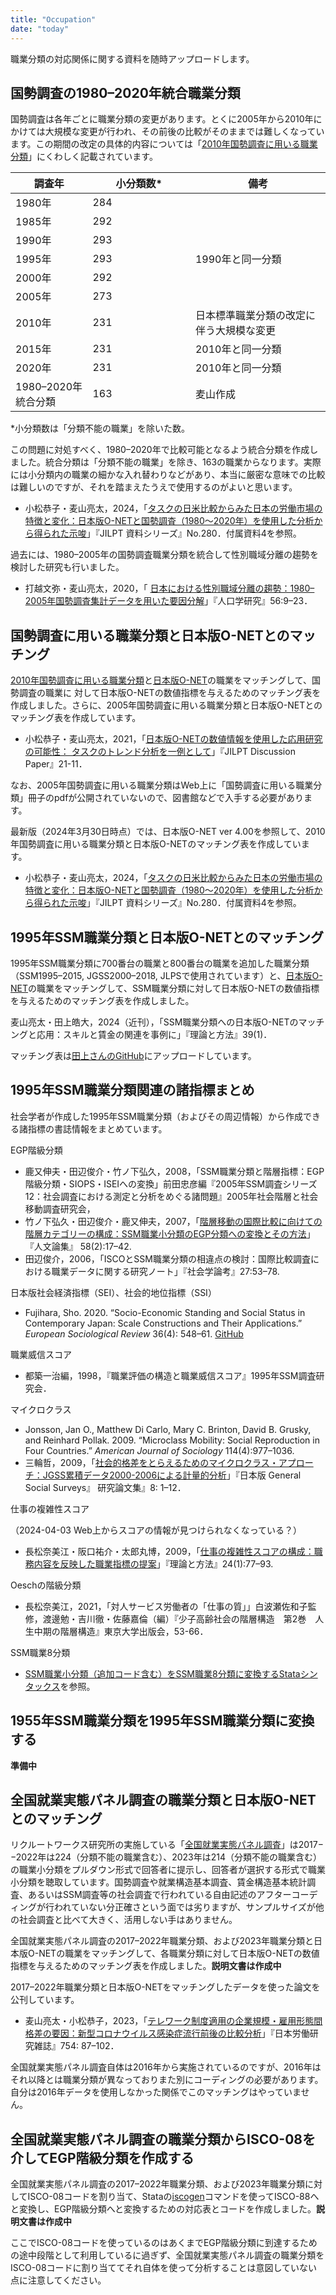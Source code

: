 ```yaml
---
title: "Occupation"
date: "today"
---
```


職業分類の対応関係に関する資料を随時アップロードします。

## 国勢調査の1980--2020年統合職業分類

国勢調査は各年ごとに職業分類の変更があります。とくに2005年から2010年にかけては大規模な変更が行われ、その前後の比較がそのままでは難しくなっています。この期間の改定の具体的内容については「[2010年国勢調査に用いる職業分類](https://www.stat.go.jp/data/kokusei/2010/users-g/pdf/syokugyo.pdf)」にくわしく記載されています。　

| 調査年               | 小分類数\* | 備考                                     |
|------------------|------------------------|-------------------------------|
| 1980年               | 284        |                                          |
| 1985年               | 292        |                                          |
| 1990年               | 293        |                                          |
| 1995年               | 293        | 1990年と同一分類                         |
| 2000年               | 292        |                                          |
| 2005年               | 273        |                                          |
| 2010年               | 231        | 日本標準職業分類の改定に伴う大規模な変更 |
| 2015年               | 231        | 2010年と同一分類                         |
| 2020年               | 231        | 2010年と同一分類                         |
| 1980--2020年統合分類 | 163        | 麦山作成                                 |

\*小分類数は「分類不能の職業」を除いた数。

この問題に対処すべく、1980--2020年で比較可能となるよう統合分類を作成しました。統合分類は「分類不能の職業」を除き、163の職業からなります。実際には小分類内の職業の細かな入れ替わりなどがあり、本当に厳密な意味での比較は難しいのですが、それを踏まえたうえで使用するのがよいと思います。

-   小松恭子・麦山亮太，2024，「[タスクの日米比較からみた日本の労働市場の特徴と変化：日本版O-NETと国勢調査（1980～2020年）を使用した分析から得られた示唆](https://www.jil.go.jp/institute/siryo/2024/280.html)」『JILPT 資料シリーズ』No.280．付属資料4を参照。

過去には、1980--2005年の国勢調査職業分類を統合して性別職域分離の趨勢を検討した研究も行いました。

-   打越文弥・麦山亮太，2020，「 [日本における性別職域分離の趨勢：1980–2005年国勢調査集計データを用いた要因分解](https://doi.org/10.24454/jps.1901001)」『人口学研究』56:9--23．

## 国勢調査に用いる職業分類と日本版O-NETとのマッチング

[2010年国勢調査に用いる職業分類](https://www.stat.go.jp/data/kokusei/2010/users-g/pdf/syokugyo.pdf)と[日本版O-NET](https://shigoto.mhlw.go.jp/User/)の職業をマッチングして、国勢調査の職業に 対して日本版O-NETの数値指標を与えるためのマッチング表を作成しました。さらに、2005年国勢調査に用いる職業分類と日本版O-NETとのマッチング表を作成しています。

-   小松恭子・麦山亮太，2021，「[日本版O-NETの数値情報を使用した応用研究の可能性： タスクのトレンド分析を一例として](https://www.jil.go.jp/institute/discussion/2021/21-11.html)」『JILPT Discussion Paper』21-11．

なお、2005年国勢調査に用いる職業分類はWeb上に「国勢調査に用いる職業分類」冊子のpdfが公開されていないので、図書館などで入手する必要があります。

最新版（2024年3月30日時点）では、日本版O-NET ver 4.00を参照して、2010年国勢調査に用いる職業分類と日本版O-NETのマッチング表を作成しています。

-   小松恭子・麦山亮太，2024，「[タスクの日米比較からみた日本の労働市場の特徴と変化：日本版O-NETと国勢調査（1980～2020年）を使用した分析から得られた示唆](https://www.jil.go.jp/institute/siryo/2024/280.html)」『JILPT 資料シリーズ』No.280．付属資料4を参照。

## 1995年SSM職業分類と日本版O-NETとのマッチング

1995年SSM職業分類に700番台の職業と800番台の職業を追加した職業分類（SSM1995--2015, JGSS2000--2018, JLPSで使用されています）と、[日本版O-NET](https://shigoto.mhlw.go.jp/User/)の職業をマッチングして、SSM職業分類に対して日本版O-NETの数値指標を与えるためのマッチング表を作成しました。

麦山亮太・田上皓大，2024（近刊），「SSM職業分類への日本版O-NETのマッチングと応用：スキルと賃金の関連を事例に」『理論と方法』39(1)．

マッチング表は[田上さんのGitHub](https://github.com/kota-tagami/matching_onet_ssm)にアップロードしています。

## 1995年SSM職業分類関連の諸指標まとめ

社会学者が作成した1995年SSM職業分類（およびその周辺情報）から作成できる諸指標の書誌情報をまとめています。

EGP階級分類

-   鹿又伸夫・田辺俊介・竹ノ下弘久，2008，「SSM職業分類と階層指標：EGP階級分類・SIOPS・ISEIへの変換」前田忠彦編『2005年SSM調査シリーズ12：社会調査における測定と分析をめぐる諸問題』2005年社会階層と社会移動調査研究会，
-   竹ノ下弘久・田辺俊介・鹿又伸夫，2007，「[階層移動の国際比較に向けての階層カテゴリーの構成：SSM職業小分類のEGP分類への変換とその方法](https://doi.org/10.14945/00008218)」『人文論集』 58(2):17--42.
-   田辺俊介，2006，「ISCOとSSM職業分類の相違点の検討：国際比較調査における職業データに関する研究ノート」『社会学論考』27:53--78.

日本版社会経済指標（SEI）、社会的地位指標（SSI）

-   Fujihara, Sho. 2020. "Socio-Economic Standing and Social Status in Contemporary Japan: Scale Constructions and Their Applications." *European Sociological Review* 36(4): 548--61. [GitHub](https://github.com/ShoFujihara/OccupationalScales)

職業威信スコア

-   都築一治編，1998，『職業評価の構造と職業威信スコア』1995年SSM調査研究会．

マイクロクラス

-   Jonsson, Jan O., Matthew Di Carlo, Mary C. Brinton, David B. Grusky, and Reinhard Pollak. 2009. "Microclass Mobility: Social Reproduction in Four Countries." *American Journal of Sociology* 114(4):977--1036.
-   三輪哲，2009，「[社会的格差をとらえるためのマイクロクラス・アプローチ：JGSS累積データ2000-2006による計量的分析](https://jgss.daishodai.ac.jp/research/monographs/jgssm8/jgssm8_01.pdf)」『日本版 General Social Surveys』 研究論文集』8: 1--12．

仕事の複雑性スコア

（2024-04-03 Web上からスコアの情報が見つけられなくなっている？）

-   長松奈美江・阪口祐介・太郎丸博，2009，「[仕事の複雑性スコアの構成：職務内容を反映した職業指標の提案](https://doi.org/10.11218/ojjams.24.77)」『理論と方法』24(1):77--93.

Oeschの階級分類

-   長松奈美江，2021，「対人サービス労働者の「仕事の質」」白波瀬佐和子監修，渡邊勉・吉川徹・佐藤嘉倫（編）『少子高齢社会の階層構造　第2巻　人生中期の階層構造』東京大学出版会，53-66．

SSM職業8分類

- [SSM職業小分類（追加コード含む）をSSM職業8分類に変換するStataシンタックス
](../blog/2016-04-07-ssmocc8.html)を参照。

## 1955年SSM職業分類を1995年SSM職業分類に変換する

**準備中**

## 全国就業実態パネル調査の職業分類と日本版O-NETとのマッチング

リクルートワークス研究所の実施している「[全国就業実態パネル調査](https://www.works-i.com/surveys/panel_surveys.html)」は2017−−2022年は224（分類不能の職業含む）、2023年は214（分類不能の職業含む）の職業小分類をプルダウン形式で回答者に提示し、回答者が選択する形式で職業小分類を聴取しています。国勢調査や就業構造基本調査、賃金構造基本統計調査、あるいはSSM調査等の社会調査で行われている自由記述のアフターコーディングが行われていない分正確さという面では劣りますが、サンプルサイズが他の社会調査と比べて大きく、活用しない手はありません。

全国就業実態パネル調査の2017--2022年職業分類、および2023年職業分類と日本版O-NETの職業をマッチングして、各職業分類に対して日本版O-NETの数値指標を与えるためのマッチング表を作成しました。**説明文書は作成中**

2017--2022年職業分類と日本版O-NETをマッチングしたデータを使った論文を公刊しています。

-   麦山亮太・小松恭子，2023，「[テレワーク制度適用の企業規模・雇用形態間格差の要因：新型コロナウイルス感染症流行前後の比較分析](https://www.jil.go.jp/institute/zassi/backnumber/2023/05/pdf/087-102.pdf)」『日本労働研究雑誌』754: 87--102．

全国就業実態パネル調査自体は2016年から実施されているのですが、2016年はそれ以降とは職業分類が異なっておりまた別にコーディングの必要があります。自分は2016年データを使用しなかった関係でこのマッチングはやっていません。

## 全国就業実態パネル調査の職業分類からISCO-08を介してEGP階級分類を作成する

全国就業実態パネル調査の2017--2022年職業分類、および2023年職業分類に対してISCO-08コードを割り当て、Stataの[iscogen](https://ideas.repec.org/c/boc/bocode/s458665.html)コマンドを使ってISCO-88へと変換し、EGP階級分類へと変換するための対応表とコードを作成しました。**説明文書は作成中**

ここでISCO-08コードを使っているのはあくまでEGP階級分類に到達するための途中段階として利用しているに過ぎず、全国就業実態パネル調査の職業分類をISCO-08コードに割り当ててそれ自体を使って分析することは意図していない点に注意してください。